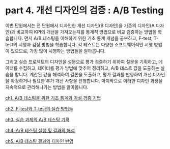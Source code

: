 # part 4. 개선 디자인의 검증 : A/B Testing

이번 단원에서는 전 단원에서 디자인한 개선 디자인(B 디자인)을 기존의 디자인(A 디자인)과 비교하여 KPI의 개선을 가져오는지를 통계적 방법으로 비교 검증하는 방법을 학습합니다. 먼저 A/B 테스팅을 이해하기 위한 기초 통계 개념을 공부하고, F-test, T-test의 시행과 검정 방법을 학습합니다. 각 테스트는 다양한 소프트웨어적인 시행 방법이 있으므로, 가장 많이 시행하는 방법들을 알아봅니다. 

그리고 실습 프로젝트의 디자인을 설문으로 평가 검증하기 위하여 설문을 기획하고, 데이터를 수집하고, 데이터를 평가 방법에 맞추어 정리하고, A/B 테스트 값을 도출하는 실습을 합니다. 계산된 값을 해석하여 결론을 도출하고, 평가 결과를 반영하여 개선 디자인을 확정하거나 필요한 추가 개선 사항을 진행합니다. 마지막으로 이러한 디자인 과정을 지속적으로 관리해나가는 방법을 알아봅니다.  

[ch1. A/B 테스팅을 위한 기초 통계와 가설 검증 기법](ch1. AB 테스팅을 위한 기초 통계와 가설 검증 기법.qmd)

[ch2. F-test와 T-test의 실습 방법들 ](ch2. F-test와 T-test의 실습 방법들.qmd)

[ch3. 실습 과제의 A/B 테스팅 기획](ch3. 실습 과제의 AB 테스팅 기획.qmd)

[ch4. A/B 테스팅 실행 및 결과의 해석 ](ch4. AB 테스팅 실행 및 결과의 해석.qmd)

[ch5. A/B 테스팅 결과의 디자인 반영](ch5. AB 테스팅 결과의 디자인 반영.qmd)